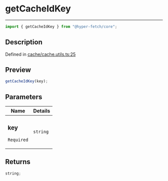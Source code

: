 # getCacheIdKey

<div class="api-docs__separator" data-reactroot="">

---

</div><div class="api-docs__import" data-reactroot="">

```ts
import { getCacheIdKey } from "@hyper-fetch/core";
```

</div><div class="api-docs__section">

## Description

</div><div class="api-docs__description"><span class="api-docs__do-not-parse">

</span></div><p class="api-docs__definition">

Defined in
[cache/cache.utils.ts:25](https://github.com/BetterTyped/hyper-fetch/blob/c3e2c45/packages/core/src/cache/cache.utils.ts#L25)

</p><div class="api-docs__section">

## Preview

</div><div class="api-docs__preview fn">

```ts
getCacheIdKey(key);
```

</div><div class="api-docs__section">

## Parameters

</div>
<div class="api-docs__parameters">
<table>
<thead><tr><th>Name</th><th>Details</th></tr></thead>
<tbody><tr param-data="key"><td class="api-docs__param-name required">

### key

`Required`

</td><td class="api-docs__param-type">

`string`

</td></tr></tbody></table></div><div class="api-docs__section">

## Returns

</div><div class="api-docs__returns">

```ts
string;
```

</div>
